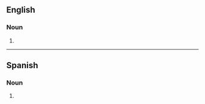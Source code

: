 ==English==

===Noun===
{{head|en|noun form}}

# {{plural of|guerrilla|lang=en}}

----

==Spanish==

===Noun===
{{head|es|noun form}}

# {{plural of|guerrilla|lang=es}}